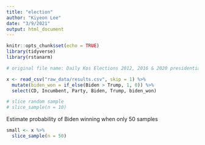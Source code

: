```yaml
---
title: "election"
author: "Kiyeon Lee"
date: "3/9/2021"
output: html_document
---
```


```r
knitr::opts_chunk$set(echo = TRUE)
library(tidyverse)
library(rstanarm)
```

```r
# original file name: Daily Kos Elections 2012, 2016 & 2020 presidential election results for congressional districts used in 2020 elections - Results.csv

x <- read_csv("raw_data/results.csv", skip = 1) %>%  
  mutate(biden_won = if_else(Biden > Trump, 1, 0)) %>% 
  select(CD, Incumbent, Party, Biden, Trump, biden_won)

# slice random sample 
# slice_sample(n = 10)

```

Estimate probability of Biden winning when only 50 samples

```r
small <- x %>% 
  slice_sample(n = 50) 
  



```


